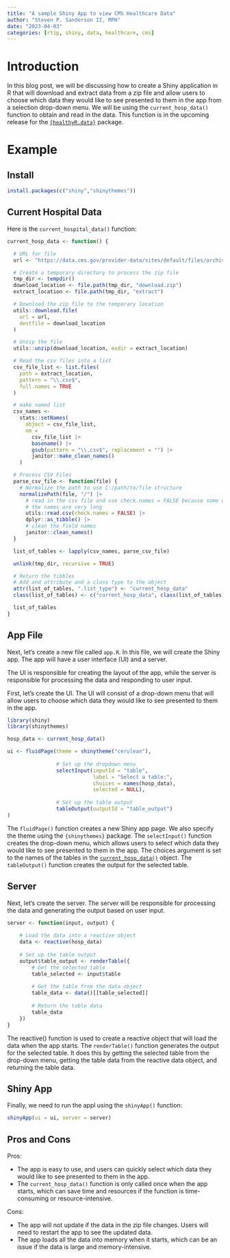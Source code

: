 ```yaml
---
title: "A sample Shiny App to view CMS Healthcare Data"
author: "Steven P. Sanderson II, MPH"
date: "2023-04-03"
categories: [rtip, shiny, data, healthcare, cms]
---
```


# Introduction

In this blog post, we will be discussing how to create a Shiny application in R that will download and extract data from a zip file and allow users to choose which data they would like to see presented to them in the app from a selection drop-down menu. We will be using the `current_hosp_data()` function to obtain and read in the data. This function is in the upcoming release for the [`{healthyR.data}`](https://www.spsanderson.com/healthyR.data/) package.

# Example

## Install

```r
install.packages(c("shiny","shinythemes"))
```

## Current Hospital Data

Here is the `current_hospital_data()` function:

```r
current_hosp_data <- function() {

  # URL for file
  url <- "https://data.cms.gov/provider-data/sites/default/files/archive/Hospitals/current/hospitals_current_data.zip"

  # Create a temporary directory to process the zip file
  tmp_dir <- tempdir()
  download_location <- file.path(tmp_dir, "download.zip")
  extract_location <- file.path(tmp_dir, "extract")

  # Download the zip file to the temporary location
  utils::download.file(
    url = url,
    destfile = download_location
  )

  # Unzip the file
  utils::unzip(download_location, exdir = extract_location)

  # Read the csv files into a list
  csv_file_list <- list.files(
    path = extract_location,
    pattern = "\\.csv$",
    full.names = TRUE
  )

  # make named list
  csv_names <-
    stats::setNames(
      object = csv_file_list,
      nm =
        csv_file_list |>
        basename() |>
        gsub(pattern = "\\.csv$", replacement = "") |>
        janitor::make_clean_names()
    )

  # Process CSV Files
  parse_csv_file <- function(file) {
    # Normalize the path to use C:/path/to/file structure
    normalizePath(file, "/") |>
      # read in the csv file and use check.names = FALSE because some of
      # the names are very long
      utils::read.csv(check.names = FALSE) |>
      dplyr::as_tibble() |>
      # clean the field names
      janitor::clean_names()
  }

  list_of_tables <- lapply(csv_names, parse_csv_file)

  unlink(tmp_dir, recursive = TRUE)

  # Return the tibbles
  # Add and attribute and a class type to the object
  attr(list_of_tables, ".list_type") <- "current_hosp_data"
  class(list_of_tables) <- c("current_hosp_data", class(list_of_tables))

  list_of_tables
}
```

## App File

Next, let's create a new file called `app.R`. In this file, we will create the Shiny app. The app will have a user interface (UI) and a server.

The UI is responsible for creating the layout of the app, while the server is responsible for processing the data and responding to user input.

First, let's create the UI. The UI will consist of a drop-down menu that will allow users to choose which data they would like to see presented to them in the app.

```r
library(shiny)
library(shinythemes)

hosp_data <- current_hosp_data()

ui <- fluidPage(theme = shinytheme("cerulean"),
                
                # Set up the dropdown menu
                selectInput(inputId = "table", 
                            label = "Select a table:", 
                            choices = names(hosp_data), 
                            selected = NULL),
                
                # Set up the table output
                tableOutput(outputId = "table_output")
)
```

The `fluidPage()` function creates a new Shiny app page. We also specify the theme using the `{shinythemes}` package. The `selectInput()` function creates the drop-down menu, which allows users to select which data they would like to see presented to them in the app. The choices argument is set to the names of the tables in the [`current_hosp_data()`](https://www.spsanderson.com/healthyR.data/reference/current_hosp_data.html) object. The `tableOutput()` function creates the output for the selected table.

## Server

Next, let's create the server. The server will be responsible for processing the data and generating the output based on user input.

```r
server <- function(input, output) {
    
    # Load the data into a reactive object
    data <- reactive(hosp_data)
    
    # Set up the table output
    output$table_output <- renderTable({
        # Get the selected table
        table_selected <- input$table
        
        # Get the table from the data object
        table_data <- data()[[table_selected]]
        
        # Return the table data
        table_data
    })
}
```

The reactive() function is used to create a reactive object that will load the data when the app starts. The `renderTable()` function generates the output for the selected table. It does this by getting the selected table from the drop-down menu, getting the table data from the reactive data object, and returning the table data.

## Shiny App

Finally, we need to run the appl using the `shinyApp()` function:

```r
shinyApp(ui = ui, server = server)
```

## Pros and Cons

Pros:

*    The app is easy to use, and users can quickly select which data they would like to see presented to them in the app.
*    The `current_hosp_data()` function is only called once when the app starts, which can save time and resources if the function is time-consuming or resource-intensive.

Cons:

*    The app will not update if the data in the zip file changes. Users will need to restart the app to see the updated data.
*    The app loads all the data into memory when it starts, which can be an issue if the data is large and memory-intensive.
